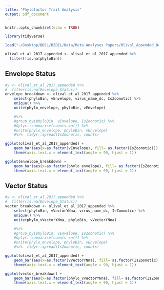 ```yaml
---
title: "Phylofactor Trait Analysis"
output: pdf_document
---
```


```r
knitr::opts_chunk$set(echo = TRUE)
```

```r

library(tidyverse)

load("~/Desktop/BDEL/BZDEL/Data/Meta Analyses Papers/Olival_Appended_Dataset.Rdata")

olival_et_al_2017_appended <- olival_et_al_2017_appended %>%
  filter(!is.na(phyloBin))
```

## Envelope Status 

```r

#y <- olival_et_al_2017_appended %>%
#  filter(is.na(Envelope_Status))
envelope_breakdown <- olival_et_al_2017_appended %>%
    select(phyloBin, vEnvelope, virus_name_dc, IsZoonotic) %>%
    unique() %>%
    unite(phylo_envelope, phyloBin, vEnvelope) 

    #%>%
    #group_by(phyloBin, vEnvelope, IsZoonotic) %>%
    #dplyr::summarise(counts =n()) %>%
    #unite(phylo_envelope, phyloBin, vEnvelope) 
    #%>%  tidyr::spread(IsZoonotic, counts)

ggplot(olival_et_al_2017_appended) +
    geom_bar(aes(x=as.factor(vEnvelope), fill= as.factor(IsZoonotic)))  +
    theme(axis.text.x = element_text(angle = 90, hjust = 1))

ggplot(envelope_breakdown) +
    geom_bar(aes(x=as.factor(phylo_envelope), fill= as.factor(IsZoonotic)))  +
    theme(axis.text.x = element_text(angle = 90, hjust = 1))

```

## Vector Status 

```r

#y <- olival_et_al_2017_appended %>%
#  filter(is.na(Envelope_Status))
vector_breakdown <- olival_et_al_2017_appended %>%
    select(phyloBin, vVectorYNna, virus_name_dc, IsZoonotic) %>%
    unique() %>%
    unite(phylo_vVectorYNna, phyloBin, vVectorYNna) 

    #%>%
    #group_by(phyloBin, vEnvelope, IsZoonotic) %>%
    #dplyr::summarise(counts =n()) %>%
    #unite(phylo_envelope, phyloBin, vEnvelope) 
    #%>%  tidyr::spread(IsZoonotic, counts)

ggplot(olival_et_al_2017_appended) +
    geom_bar(aes(x=as.factor(vVectorYNna), fill= as.factor(IsZoonotic)))  +
    theme(axis.text.x = element_text(angle = 90, hjust = 1))

ggplot(vector_breakdown) +
    geom_bar(aes(x=as.factor(phylo_vVectorYNna), fill= as.factor(IsZoonotic)))  +
    theme(axis.text.x = element_text(angle = 90, hjust = 1))

```
